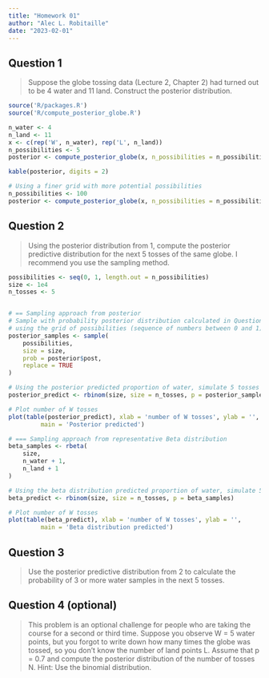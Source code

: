 ```yaml
---
title: "Homework 01"
author: "Alec L. Robitaille"
date: "2023-02-01"
---
```



## Question 1
> Suppose the globe tossing data (Lecture 2, Chapter 2) had turned out to be 4
water and 11 land. Construct the posterior distribution.


```r
source('R/packages.R')
source('R/compute_posterior_globe.R')
```


```r
n_water <- 4
n_land <- 11
x <- c(rep('W', n_water), rep('L', n_land))
n_possibilities <- 5
posterior <- compute_posterior_globe(x, n_possibilities = n_possibilities)

kable(posterior, digits = 2)

# Using a finer grid with more potential possibilities
n_possibilities <- 100
posterior <- compute_posterior_globe(x, n_possibilities = n_possibilities)
```



## Question 2
> Using the posterior distribution from 1, compute the posterior predictive
distribution for the next 5 tosses of the same globe. I recommend you use the
sampling method.


```r
possibilities <- seq(0, 1, length.out = n_possibilities)
size <- 1e4
n_tosses <- 5


# == Sampling approach from posterior
# Sample with probability posterior distribution calculated in Question 1
# using the grid of possibilities (sequence of numbers between 0 and 1)
posterior_samples <- sample(
	possibilities,
	size = size,
	prob = posterior$post,
	replace = TRUE
)

# Using the posterior predicted proportion of water, simulate 5 tosses for each
posterior_predict <- rbinom(size, size = n_tosses, p = posterior_samples)

# Plot number of W tosses 
plot(table(posterior_predict), xlab = 'number of W tosses', ylab = '', 
		 main = 'Posterior predicted')

# === Sampling approach from representative Beta distribution
beta_samples <- rbeta(
	size,
	n_water + 1,
	n_land + 1
)

# Using the beta distribution predicted proportion of water, simulate 5 tosses for each
beta_predict <- rbinom(size, size = n_tosses, p = beta_samples)

# Plot number of W tosses 
plot(table(beta_predict), xlab = 'number of W tosses', ylab = '', 
		 main = 'Beta distribution predicted')
```


## Question 3
> Use the posterior predictive distribution from 2 to calculate the probability
of 3 or more water samples in the next 5 tosses.



## Question 4 (optional)
> This problem is an optional challenge for people who are taking the course for
a second or third time. Suppose you observe W = 5 water points, but you forgot
to write down how many times the globe was tossed, so you don’t know the number
of land points L. Assume that p = 0.7 and compute the posterior distribution of
the number of tosses N. Hint: Use the binomial distribution.

